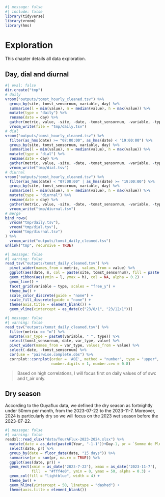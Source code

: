```r
#| message: false
#| include: false
library(tidyverse)
library(vroom)
library(hms)
```

# Exploration {.unnumbered}

This chapter details all data exploration.

## Day, dial and diurnal

```r
#| eval: false
dir.create("tmp")
# daily
vroom("outputs/tomst_hourly_cleaned.tsv") %>% 
  group_by(site, tomst_sensornum, variable, day) %>% 
  summarise(l = min(value), m = median(value), h = max(value)) %>% 
  mutate(type = "daily") %>% 
  rename(date = day) %>% 
  gather(metric, value, -site, -date, -tomst_sensornum, -variable, -type) %>% 
  vroom_write(file = "tmp/daily.tsv")
# dial
vroom("outputs/tomst_hourly_cleaned.tsv") %>% 
  filter(as_hms(date) >= "07:00:00", as_hms(date) < "19:00:00") %>% 
  group_by(site, tomst_sensornum, variable, day) %>% 
  summarise(l = min(value), m = median(value), h = max(value)) %>% 
  mutate(type = "dial") %>% 
  rename(date = day) %>% 
  gather(metric, value, -site, -date, -tomst_sensornum, -variable, -type) %>% 
  vroom_write("tmp/dial.tsv")
# diurnal
vroom("outputs/tomst_hourly_cleaned.tsv") %>% 
  filter(as_hms(date) < "07:00:00" | as_hms(date) >= "19:00:00") %>% 
  group_by(site, tomst_sensornum, variable, day) %>% 
  summarise(l = min(value), m = median(value), h = max(value)) %>% 
  mutate(type = "diurnal") %>% 
  rename(date = day) %>% 
  gather(metric, value, -site, -date, -tomst_sensornum, -variable, -type) %>% 
  vroom_write("tmp/diurnal.tsv")
# merge
bind_rows(
  vroom("tmp/daily.tsv"),
  vroom("tmp/dial.tsv"),
  vroom("tmp/diurnal.tsv")
) %>% 
  vroom_write("outputs/tomst_daily_cleaned.tsv")
unlink("tmp", recursive = TRUE)
```

```r
#| message: false
#| warning: false
read_tsv("outputs/tomst_daily_cleaned.tsv") %>% 
  pivot_wider(names_from = metric, values_from = value) %>% 
  ggplot(aes(date, m, col = paste(site, tomst_sensornum), fill = paste(site, tomst_sensornum))) +
  geom_ribbon(aes(ymin = l, ymax = h), col = NA, alpha = 0.2) +
  geom_line() +
  facet_grid(variable ~ type, scales = "free_y") +
  theme_bw() +
  scale_color_discrete(guide = "none") +
  scale_fill_discrete(guide = "none") +
  theme(axis.title = element_blank()) +
  geom_vline(xintercept = as_date(c("23/8/1", "23/12/1")))
```

```r
#| message: false
#| warning: false
read_tsv("outputs/tomst_daily_cleaned.tsv") %>% 
  filter(metric == "m") %>% 
  mutate(var_type = paste0(variable, " ", type)) %>% 
  select(tomst_sensornum, date, var_type, value) %>% 
  pivot_wider(names_from = var_type, values_from = value) %>% 
  select(-date, -tomst_sensornum) %>% 
  cor(use = "pairwise.complete.obs") %>% 
  corrplot::corrplot(order = 'AOE', method = "number", type = "upper", 
                     number.digits = 1, number.cex = 0.8)
```

> Based on high correlations, I will focus first on daily values of of swc and t_air only.

## Dry season

According to the Guyaflux data, we defined the dry season as fortnightly under 50mm per month, from the 2023-07-22 to the 2023-11-7. Moreover, 2024 is particularly dry so we will focus on the 2023 wet season before the 2023-07-22.

```r
#| message: false
#| warning: false
readxl::read_xlsx("data/TourAFlux-2023-2024.xlsx") %>% 
  mutate(date = as_date(paste0(Year, "-1-1"))+Day-1, pr = `Somme de Pluie`) %>% 
  select(date, pr) %>% 
  group_by(date = floor_date(date, "15 days")) %>% 
  summarise(pr = sum(pr, na.rm = TRUE)) %>% 
  ggplot(aes(date, pr)) +
  geom_rect(xmin = as_date('2023-7-22'), xmax = as_date('2023-11-7'), 
            fill  = "#fff4e0", ymin = 0, ymax = 50, alpha = 0.3) +
  geom_col(fill = "lightblue", width = 4) +
  theme_bw() +
  geom_hline(yintercept = 50, linetype = "dashed") +
  theme(axis.title = element_blank())
```
